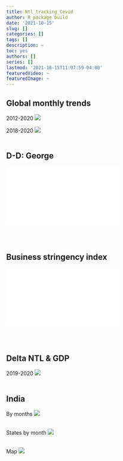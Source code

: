 ```yaml
---
title: Ntl_tracking_Covid
author: R package build
date: '2021-10-15'
slug: []
categories: []
tags: []
description: ~
toc: yes
authors: []
series: []
lastmod: '2021-10-15T11:07:59-04:00'
featuredVideo: ~
featuredImage: ~ 
---
```



## Global monthly trends

2012-2020
![](/ntlcovid/cvd_wrolds_1.png)
<br /> 

2018-2020
![](/ntlcovid/cvd_month_wrld_3.png)
<br /> 
<br /> 

## D-D: George 

![](/ntlcovid/D-D-covid-validation.pdf)

<br /> 
<br /> 

## Business stringency index

![](/ntlcovid/covid-bsns-indx.pdf)

<br /> 
<br /> 


## Delta NTL & GDP

2019-2020
![](/ntlcovid/DeltaNTLWDI19-20.png)
<br /> 
<br /> 

## India

By months
![](/ntlcovid/ind_delt-1920.png)

<br /> 
States by month
![](/ntlcovid/indst_delt-1920.png)

<br /> 
Map
![](/ntlcovid/inddelt_jun.png)
